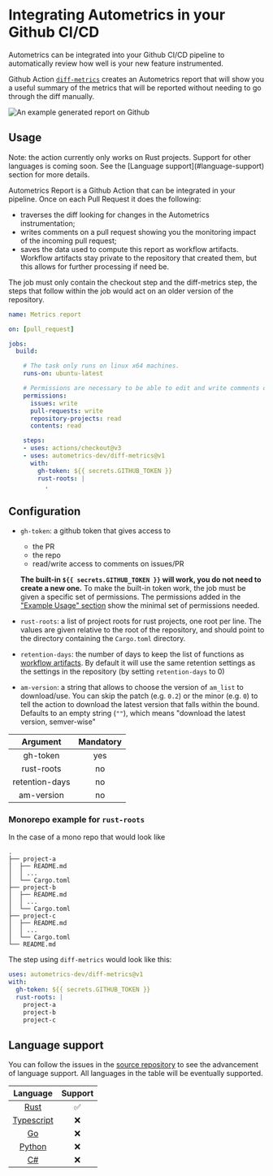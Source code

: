 
# Integrating Autometrics in your Github CI/CD

Autometrics can be integrated into your Github CI/CD pipeline to automatically review how well is your new feature instrumented. 

Github Action [`diff-metrics`](https://github.com/autometrics-dev/diff-metrics) creates an Autometrics report that will show you a useful summary of the metrics that will be reported without needing to go through the diff manually.

![An example generated report on Github](/images/comment_preview.png)

## Usage

<Callout type="warning">
Note: the action currently only works on Rust projects. Support for other languages is coming soon. See the [Language support](#language-support) section for more details.
</Callout>

Autometrics Report is a Github Action that can be integrated in your pipeline. Once on each Pull Request it does the following:
- traverses the diff looking for changes in the Autometrics instrumentation;
- writes comments on a pull request showing you the monitoring impact of the incoming pull request;
- saves the data used to compute this report as workflow artifacts. Workflow artifacts stay private to the repository that created them, but this allows for further processing if need be.

The job must only contain the checkout step and the diff-metrics step, the steps that follow within the job would act on an older version of the repository.

```yaml
name: Metrics report

on: [pull_request]

jobs:
  build:

    # The task only runs on linux x64 machines.
    runs-on: ubuntu-latest

    # Permissions are necessary to be able to edit and write comments on the PR
    permissions:
      issues: write
      pull-requests: write
      repository-projects: read
      contents: read

    steps:
    - uses: actions/checkout@v3
    - uses: autometrics-dev/diff-metrics@v1
      with:
        gh-token: ${{ secrets.GITHUB_TOKEN }}
        rust-roots: |
          .
```


## Configuration

- `gh-token`: a github token that gives access to
  + the PR
  + the repo
  + read/write access to comments on issues/PR

  **The built-in `${{ secrets.GITHUB_TOKEN }}` will work, you do not need to create a new one.** To make the built-in token work, the job must be given a specific set of permissions. The permissions added in the
  ["Example Usage" section](#example-usage) show the minimal set of permissions needed.
- `rust-roots`: a list of project roots for rust projects, one root per line.  The values are given relative to the root of the repository, and should point to the directory containing the `Cargo.toml` directory.
- `retention-days`: the number of days to keep the list of functions as [workflow artifacts](https://docs.github.com/en/actions/using-workflows/storing-workflow-data-as-artifacts#about-workflow-artifacts).  By default it will use the same retention settings as the settings in the repository (by setting `retention-days` to 0)
- `am-version`: a string that allows to choose the version of `am_list` to download/use. You can skip the patch (e.g. `0.2`) or the minor (e.g. `0`) to tell the action to download the latest version that falls within the bound.  Defaults to an empty string (`""`), which means "download the latest version, semver-wise"
  
| Argument | Mandatory
:----------:|:-----------:
gh-token | yes 
rust-roots | no 
retention-days | no
am-version | no

### Monorepo example for `rust-roots`

In the case of a mono repo that would look like
```
.
├── project-a
│  ├── README.md
│  │ ...
│  └── Cargo.toml
├── project-b
│  ├── README.md
│  │ ...
│  └── Cargo.toml
├── project-c
│  ├── README.md
│  │ ...
│  └── Cargo.toml
└── README.md
```

The step using `diff-metrics` would look like this:
```yaml
uses: autometrics-dev/diff-metrics@v1
with:
  gh-token: ${{ secrets.GITHUB_TOKEN }}
  rust-roots: |
    project-a
    project-b
    project-c
```


## Language support

You can follow the issues in the [source repository](https://github.com/autometrics-dev/diff-metrics) to see the advancement of language support. All languages in the table will be eventually supported.

Language | Support 
:---:|:---:
[Rust](https://github.com/autometrics-dev/autometrics-rs) | ✅ 
[Typescript](https://github.com/autometrics-dev/autometrics-ts) | ❌
[Go](https://github.com/autometrics-dev/autometrics-go) | ❌
[Python](https://github.com/autometrics-dev/autometrics-py) | ❌
[C#](https://github.com/autometrics-dev/autometrics-cs) | ❌